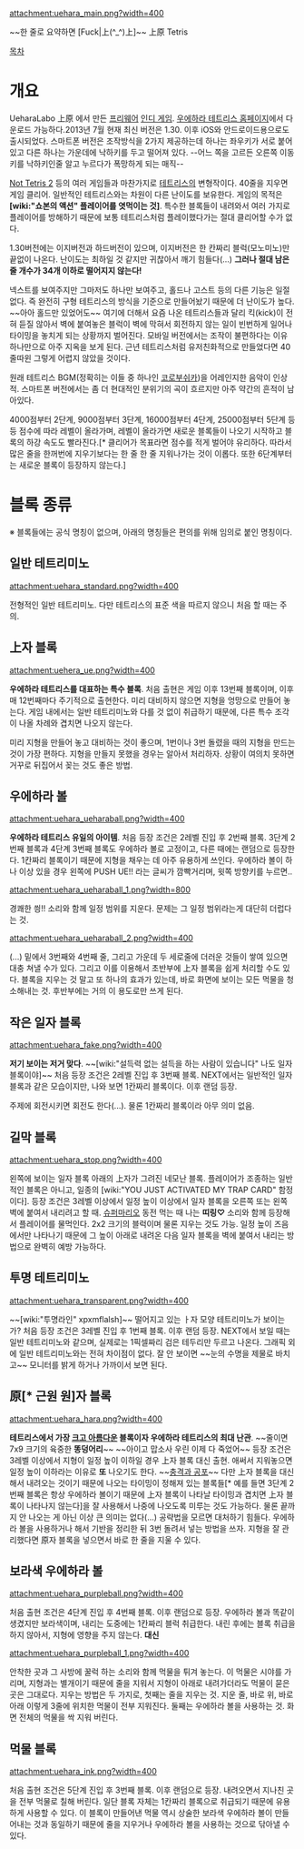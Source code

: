 attachment:uehara_main.png?width=400

~~한 줄로 요약하면 [Fuck|上(^_^)上]~~
上原 Tetris

[[목차]]

= 개요 =

UeharaLabo 上原 에서 만든 [[프리웨어]] [[인디 게임]]. [http://www.uehara-labo.com/index.html 우에하라 테트리스 홈페이지]에서 다운로드 가능하다.2013년 7월 현재 최신 버전은 1.30. 이후 iOS와 안드로이드용으로도 출시되었다. 스마트폰 버전은 조작방식을 2가지 제공하는데 하나는 좌우키가 서로 붙어있고 다른 하나는 가운데에 낙하키를 두고 떨어져 있다. --어느 쪽을 고르든 오른쪽 이동키를 낙하키인줄 알고 누르다가 폭망하게 되는 매직--

[[Not Tetris 2]] 등의 여러 게임들과 마찬가지로 [[테트리스]]의 변형작이다. 40줄을 지우면 게임 클리어. 일반적인 테트리스와는 차원이 다른 난이도를 보유한다. 게임의 목적은 '''[wiki:"쇼본의 액션" 플레이어를 엿먹이는 것]'''. 특수한 블록들이 내려와서 여러 가지로 플레이어를 방해하기 때문에 보통 테트리스처럼 플레이했다가는 절대 클리어할 수가 없다. 

1.30버전에는 이지버전과 하드버전이 있으며, 이지버전은 한 칸짜리 블럭(모노미노)만 끝없이 나온다. 난이도는 최하일 것 같지만 귀찮아서 깨기 힘들다(...) '''그러나 절대 남은 줄 개수가 34개 이하로 떨어지지 않는다!'''

넥스트를 보여주지만 그마저도 하나만 보여주고, 홀드나 고스트 등의 다른 기능은 일절 없다. 즉 완전히 구형 테트리스의 방식을 기준으로 만들어놨기 때문에 더 난이도가 높다. ~~아아 홀드만 있었어도~~ 여기에 더해서 요즘 나온 테트리스들과 달리 킥(kick)이 전혀 듣질 않아서 벽에 붙여놓은 블럭이 벽에 막혀서 회전하지 않는 일이 빈번하게 일어나 타이밍을 놓치게 되는 상황까지 벌어진다. 모바일 버전에서는 조작이 불편하다는 이유 하나만으로 아주 지옥을 보게 된다. 근년 테트리스처럼 유저친화적으로 만들었다면 40줄따윈 그렇게 어렵지 않았을 것이다.

원래 테트리스 BGM(정확히는 이들 중 하나인 [http://www.youtube.com/watch?v=Lg0N3xhOzc8 코로부쉬카])을 어레인지한 음악이 인상적. 스마트폰 버전에서는 좀 더 현대적인 분위기의 곡이 흐르지만 아주 약간의 흔적이 남아있다.

4000점부터 2단계, 9000점부터 3단계, 16000점부터 4단계, 25000점부터 5단계 등등 점수에 따라 레벨이 올라가며, 레벨이 올라가면 새로운 블록들이 나오기 시작하고 블록의 하강 속도도 빨라진다.[* 클리어가 목표라면 점수를 적게 벌어야 유리하다. 따라서 많은 줄을 한꺼번에 지우기보다는 한 줄 한 줄 지워나가는 것이 이롭다. 또한 6단계부터는 새로운 블록이 등장하지 않는다.]

= 블록 종류 =

※ 블록들에는 공식 명칭이 없으며, 아래의 명칭들은 편의를 위해 임의로 붙인 명칭이다. 

== 일반 테트리미노 ==

attachment:uehara_standard.png?width=400

전형적인 일반 테트리미노. 다만 테트리스의 표준 색을 따르지 않으니 처음 할 때는 주의. 

== 上자 블록 ==

attachment:uehera_ue.png?width=400

'''우에하라 테트리스를 대표하는 특수 블록'''. 처음 출현은 게임 이후 13번째 블록이며, 이후 매 12번째마다 주기적으로 출현한다. 미리 대비하지 않으면 지형을 엉망으로 만들어 놓는다. 
게임 내에서는 일반 테트리미노와 다를 것 없이 취급하기 때문에, 다른 특수 조각이 나올 차례와 겹치면 나오지 않는다.  

미리 지형을 만들어 놓고 대비하는 것이 좋으며, 1번이나 3번 돌렸을 때의 지형을 만드는 것이 가장 편하다. 지형을 만들지 못했을 경우는 알아서 처리하자. 상황이 여의치 못하면 거꾸로 뒤집어서 꽂는 것도 좋은 방법. 

== 우에하라 볼 ==

attachment:uehara_ueharaball.png?width=400

'''우에하라 테트리스 유일의 아이템'''. 
처음 등장 조건은 2레벨 진입 후 2번째 블록. 3단계 2번째 블록과 4단계 3번째 블록도 우에하라 볼로 고정이고, 다른 때에는 랜덤으로 등장한다. 
1칸짜리 블록이기 때문에 지형을 채우는 데 아주 유용하게 쓰인다. 
우에하라 볼이 하나 이상 있을 경우 왼쪽에 PUSH UE!! 라는 글씨가 깜빡거리며, 윗쪽 방향키를 누르면.. 

attachment:uehara_ueharaball_1.png?width=800

경쾌한 씡!! 소리와 함께 일정 범위를 지운다. 문제는 그 일정 범위라는게 대단히 더럽다는 것. 

attachment:uehara_ueharaball_2.png?width=400

(...)
밑에서 3번째와 4번째 줄, 그리고 가운데 두 세로줄에 더러운 것들이 쌓여 있으면 대충 쳐낼 수가 있다. 그리고 이를 이용해서 초반부에 上자 블록을 쉽게 처리할 수도 있다. 
블록을 지우는 것 말고 또 하나의 효과가 있는데, 바로 화면에 보이는 모든 먹물을 청소해내는 것. 후반부에는 거의 이 용도로만 쓰게 된다. 

== 작은 일자 블록 ==

attachment:uehara_fake.png?width=400

'''저기 보이는 저거 맞다'''. ~~[wiki:"설득력 없는 설득을 하는 사람이 있습니다" 나도 일자 블록이야]~~
처음 등장 조건은 2레벨 진입 후 3번째 블록. NEXT에서는 일반적인 일자 블록과 같은 모습이지만, 나와 보면 1칸짜리 블록이다. 이후 랜덤 등장. 

주제에 회전시키면 회전도 한다(...). 물론 1칸짜리 블록이라 아무 의미 없음. 

== 길막 블록 ==

attachment:uehara_stop.png?width=400

왼쪽에 보이는 일자 블록 아래의 上자가 그려진 네모난 블록. 
플레이어가 조종하는 일반적인 블록은 아니고, 일종의 [wiki:"YOU JUST ACTIVATED MY TRAP CARD" 함정이다]. 
등장 조건은 3레벨 이상에서 일정 높이 이상에서 일자 블록을 오른쪽 또는 왼쪽 벽에 붙여서 내리려고 할 때. [[슈퍼마리오]] 동전 먹는 때 나는 '''띠링♡''' 소리와 함께 등장해서 플레이어를 물먹인다. 2x2 크기의 블럭이며 물론 지우는 것도 가능. 
일정 높이 즈음에서만 나타나기 때문에 그 높이 아래로 내려온 다음 일자 블록을 벽에 붙여서 내리는 방법으로 완벽히 예방 가능하다. 

== 투명 테트리미노 ==

attachment:uehara_transparent.png?width=400

~~[wiki:"투명라인" xpxmflalsh]~~
떨어지고 있는 ㅏ자 모양 테트리미노가 보이는가?
처음 등장 조건은 3레벨 진입 후 1번째 블록. 이후 랜덤 등장. 
NEXT에서 보일 때는 일반 테트리미노와 같으며, 실제로는 1픽셀짜리 검은 테두리만 두르고 나온다. 그래픽 외에 일반 테트리미노와는 전혀 차이점이 없다. 잘 안 보이면 ~~눈의 수명을 제물로 바치고~~ 모니터를 밝게 하거나 가까이서 보면 된다. 

== 原[* 근원 원]자 블록 ==

attachment:uehara_hara.png?width=400

'''테트리스에서 가장 [[크고 아름다운]] 블록이자 우에하라 테트리스의 최대 난관'''. ~~줄이면 7x9 크기의 육중한 '''똥덩어리'''~~ ~~아이고 맙소사 우린 이제 다 죽었어~~
등장 조건은 3레벨 이상에서 지형이 일정 높이 이하일 경우 上자 블록 대신 출현. 
애써서 지워놓으면 일정 높이 이하라는 이유로 '''또''' 나오기도 한다. ~~[[충격과 공포]]~~ 다만 上자 블록을 대신해서 내려오는 것이기 때문에 나오는 타이밍이 정해져 있는 블록들[* 예를 들면 3단계 2번째 블록은 항상 우에하라 볼이기 때문에 上자 블록이 나타날 타이밍과 겹치면 上자 블록이 나타나지 않는다]을 잘 사용해서 나중에 나오도록 미루는 것도 가능하다. 물론 끝까지 안 나오는 게 아닌 이상 큰 의미는 없다(...)
공략법을 모르면 대처하기 힘들다. 우에하라 볼을 사용하거나 해서 기반을 정리한 뒤 3번 돌려서 넣는 방법을 쓰자. 지형을 잘 관리했다면 原자 블록을 넣으면서 바로 한 줄을 지울 수 있다. 

== 보라색 우에하라 볼 ==

attachment:uehara_purpleball.png?width=400

처음 출현 조건은 4단계 진입 후 4번째 블록. 이후 랜덤으로 등장. 
우에하라 볼과 똑같이 생겼지만 보라색이며, 내리는 도중에는 1칸짜리 블럭 취급한다. 내린 후에는 블록 취급을 하지 않아서, 지형에 영향을 주지 않는다. '''대신'''

attachment:uehara_purpleball_1.png?width=400

안착한 곳과 그 사방에 꿀럭 하는 소리와 함께 먹물을 튀겨 놓는다. 이 먹물은 시야를 가리며, 지형과는 별개이기 때문에 줄을 지워서 지형이 아래로 내려가더라도 먹물이 묻은 곳은 그대로다. 
지우는 방법은 두 가지로, 첫째는 줄을 지우는 것. 지운 줄, 바로 위, 바로 아래 이렇게 3줄에 위치한 먹물이 전부 지워진다. 둘째는 우에하라 볼을 사용하는 것. 화면 전체의 먹물을 싹 지워 버린다. 

== 먹물 블록 ==

attachment:uehara_ink.png?width=400

처음 출현 조건은 5단계 진입 후 3번째 블록. 이후 랜덤으로 등장. 
내려오면서 지나친 곳을 전부 먹물로 칠해 버린다. 일단 블록 자체는 1칸짜리 블록으로 취급되기 때문에 유용하게 사용할 수 있다. 
이 블록이 만들어낸 먹물 역시 상술한 보라색 우에하라 볼이 만들어내는 것과 동일하기 때문에 줄을 지우거나 우에하라 볼을 사용하는 것으로 닦아낼 수 있다. 
